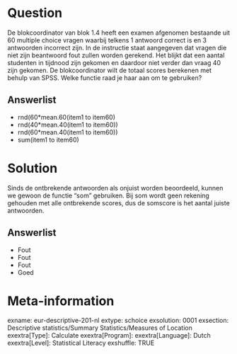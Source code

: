 Question
========
De blokcoordinator van blok 1.4 heeft een examen afgenomen bestaande uit 60 multiple choice vragen waarbij telkens 1 antwoord correct is en 3 antwoorden incorrect zijn. In de instructie staat aangegeven dat vragen die niet zijn beantwoord fout zullen worden gerekend. Het blijkt dat een aantal studenten in tijdnood zijn gekomen en daardoor niet verder dan vraag 40 zijn gekomen. De blokcoordinator wilt de totaal scores berekenen met behulp van SPSS. Welke functie raad je haar aan om te gebruiken?

Answerlist
----------
* rnd(60*mean.60(item1 to item60)
* rnd(40*mean.40(item1 to item60))
* rnd(60*mean.40(item1 to item60))
* sum(item1 to item60)


Solution
========
Sinds de ontbrekende antwoorden als onjuist worden beoordeeld, kunnen we gewoon de functie "som" gebruiken. Bij som wordt geen rekening gehouden met alle ontbrekende scores, dus de somscore is het aantal juiste antwoorden.

Answerlist
----------
* Fout
* Fout
* Fout
* Goed


Meta-information
================
exname: eur-descriptive-201-nl
extype: schoice
exsolution: 0001
exsection: Descriptive statistics/Summary Statistics/Measures of Location
exextra[Type]: Calculate
exextra[Program]: 
exextra[Language]: Dutch
exextra[Level]: Statistical Literacy
exshuffle: TRUE